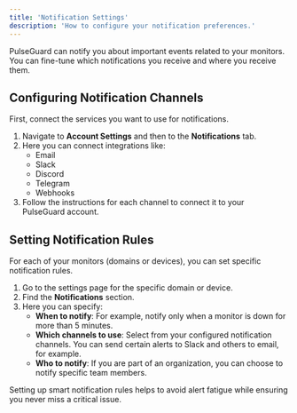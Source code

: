 ```yaml
---
title: 'Notification Settings'
description: 'How to configure your notification preferences.'
---
```


PulseGuard can notify you about important events related to your monitors. You can fine-tune which notifications you receive and where you receive them.

## Configuring Notification Channels

First, connect the services you want to use for notifications.

1.  Navigate to **Account Settings** and then to the **Notifications** tab.
2.  Here you can connect integrations like:
    -   Email
    -   Slack
    -   Discord
    -   Telegram
    -   Webhooks
3.  Follow the instructions for each channel to connect it to your PulseGuard account.

## Setting Notification Rules

For each of your monitors (domains or devices), you can set specific notification rules.

1.  Go to the settings page for the specific domain or device.
2.  Find the **Notifications** section.
3.  Here you can specify:
    -   **When to notify**: For example, notify only when a monitor is down for more than 5 minutes.
    -   **Which channels to use**: Select from your configured notification channels. You can send certain alerts to Slack and others to email, for example.
    -   **Who to notify**: If you are part of an organization, you can choose to notify specific team members.

<Info>
  Setting up smart notification rules helps to avoid alert fatigue while ensuring you never miss a critical issue.
</Info> 